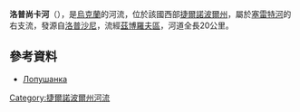 '''洛普尚卡河'''（{{lang-uk|Лопушанка}}），是[[烏克蘭|烏克蘭]]的河流，位於該國西部[[捷爾諾波爾州|捷爾諾波爾州]]，屬於[[塞雷特河|塞雷特河]]的右支流，發源自[[洛普沙尼|洛普沙尼]]，流經[[茲博羅夫區|茲博羅夫區]]，河道全長20公里。

==參考資料==
* [http://www.menr.gov.ua/media/files/Articles/Diyalnist/Ekologichniy_kontrol/Ekologichni_pasporti_regioniv/Ternopilska_obl/2TERNeko_06.pdf Лопушанка]{{dead link|date=2018年1月 |bot=InternetArchiveBot |fix-attempted=yes }}

{{DEFAULTSORT:Лопушанка (річка)}}
[[Category:捷爾諾波爾州河流|Category:捷爾諾波爾州河流]]


{{Ukraine-river-stub}}